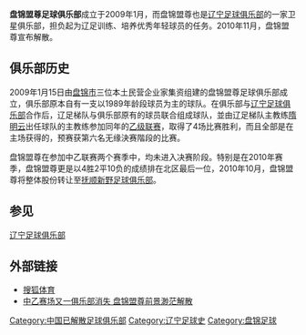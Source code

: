 {{Football club infobox |
  clubname = 盘锦盟尊|
  image    = [[File:Panjin_Mengzun.jpg|130px]]| 
  fullname = 盘锦盟尊足球俱乐部| 
  nickname = |
  founded  = 2009年 |
  dissolved = 2010年|
  city = |
  ground   = | 
  capacity = |
  chairman = |
  manager  = |  
  league   =  |
  season= |
  position = |
}}

'''盘锦盟尊足球俱乐部'''成立于2009年1月，而盘锦盟尊也是[[辽宁足球俱乐部|辽宁足球俱乐部]]的一家卫星俱乐部，担负起为辽足训练、培养优秀年轻球员的任务。2010年11月，盘锦盟尊宣布解散。 

== 俱乐部历史 ==
2009年1月15日由[[盘锦市|盘锦市]]三位本土民营企业家集资组建的盘锦盟尊足球俱乐部成立，俱乐部原本自有一支以1989年龄段球员为主的球队。在俱乐部与[[辽宁足球俱乐部|辽宁足球俱乐部]]合作后，辽足梯队与俱乐部原有的球员联合组成球队，並由辽足梯队主教练[[隋明云|隋明云]]出任球队的主教练参加同年的[[中国足球乙级联赛|乙级联赛]]，取得了4场比赛胜利，而且全部是在主场获得的，预赛获第六名无缘決赛階段的比赛。

盘锦盟尊在参加中乙联赛两个赛季中，均未进入决赛阶段。特别是在2010年赛季，盘锦盟尊更是以4胜2平10负的成绩排在北区最后一位，2010年10月，盘锦盟尊将整体股份转让至[[抚顺新野足球俱乐部|抚顺新野足球俱乐部]]。

== 参见 ==
[[辽宁足球俱乐部|辽宁足球俱乐部]]

== 外部链接 ==
*[http://sports.sohu.com/20100522/n272272288.shtml 搜狐体育] {{Wayback|url=http://sports.sohu.com/20100522/n272272288.shtml |date=20100525203106 }}
*[http://sports.sohu.com/20101129/n277992460.shtml 中乙赛场又一俱乐部消失 盘锦盟尊前景渺茫解散] {{Wayback|url=http://sports.sohu.com/20101129/n277992460.shtml |date=20101207011137 }}

{{fb start}}
{{2010中乙}}
{{fb end}}

[[Category:中国已解散足球俱乐部|Category:中国已解散足球俱乐部]]
[[Category:辽宁足球史|Category:辽宁足球史]]
[[Category:盘锦足球|Category:盘锦足球]]